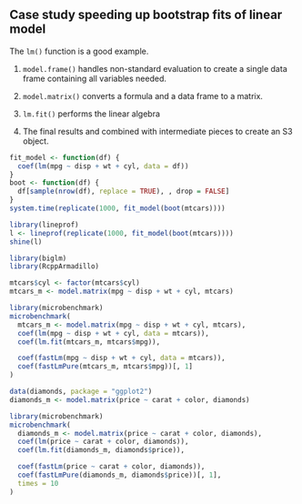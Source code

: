 ## Case study speeding up bootstrap fits of linear model

The `lm()` function is a good example.

1.  `model.frame()` handles non-standard evaluation to create a single
data frame containing all variables needed.

2.  `model.matrix()` converts a formula and a data frame to a matrix.

3.  `lm.fit()` performs the linear algebra

4.  The final results and combined with intermediate pieces to create
an S3 object.

```r
fit_model <- function(df) {
  coef(lm(mpg ~ disp + wt + cyl, data = df))
}
boot <- function(df) {
  df[sample(nrow(df), replace = TRUE), , drop = FALSE]
}
system.time(replicate(1000, fit_model(boot(mtcars))))

library(lineprof)
l <- lineprof(replicate(1000, fit_model(boot(mtcars))))
shine(l)
```

```r
library(biglm)
library(RcppArmadillo)

mtcars$cyl <- factor(mtcars$cyl)
mtcars_m <- model.matrix(mpg ~ disp + wt + cyl, mtcars)

library(microbenchmark)
microbenchmark(
  mtcars_m <- model.matrix(mpg ~ disp + wt + cyl, mtcars),
  coef(lm(mpg ~ disp + wt + cyl, data = mtcars)),
  coef(lm.fit(mtcars_m, mtcars$mpg)),

  coef(fastLm(mpg ~ disp + wt + cyl, data = mtcars)),
  coef(fastLmPure(mtcars_m, mtcars$mpg))[, 1]
)
```

```r
data(diamonds, package = "ggplot2")
diamonds_m <- model.matrix(price ~ carat + color, diamonds)

library(microbenchmark)
microbenchmark(
  diamonds_m <- model.matrix(price ~ carat + color, diamonds),
  coef(lm(price ~ carat + color, diamonds)),
  coef(lm.fit(diamonds_m, diamonds$price)),

  coef(fastLm(price ~ carat + color, diamonds)),
  coef(fastLmPure(diamonds_m, diamonds$price))[, 1],
  times = 10
)
```
